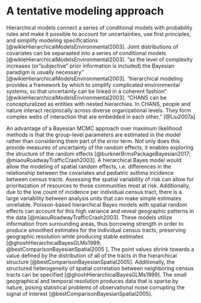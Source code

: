 # A tentative modeling approach {#model}

Hierarchical models connect a series of conditional models with probability rules and make it possible to account for uncertainties, use first principles, and simiplify modeling specifications [@wikleHierarchicalModelsEnvironmental2003]. Joint distributions of covariates can be separaated into a series of conditional models [@wikleHierarchicalModelsEnvironmental2003]. "as the level of complexity increases (or "subjective" prior information is included) the Bayesian paradigm is usually necessary" [@wikleHierarchicalModelsEnvironmental2003]. "hierarchical modeling provides a framework by which to simplify complicated environmental systems, so that uncertainty can be linked in a coherent fashion" [@wikleHierarchicalModelsEnvironmental2003]. "CHANS can be concepturalized as entities with nested hierarchies. In CHANS, people and nature interact reciprocally across diverse organizational levels. They form complex webs of interaction that are embedded in each other." [@Liu2007a]

An advantage of a Bayesian MCMC approach over maximum likelihood methods is that the group-level parameters are estimated in the model rather than considering them part of the error term. Not only does this provide measures of uncertainty of the random effects, it enables exploring the structure of the random effects  [@burknerBrmsPackageBayesian2017; @miaouRoadwayTrafficCrash2003]. A hierarchical Bayes model would allow the modeling of spatial random effects, i.e. differences in the relationship between the covariates and pediatric asthma incidence between census tracts. Assessing the spatial variability of risk can allow for prioritazation of resources to those communities most at risk. Additionally, due to the low count of incidence per individual census tract, there is a large variability between analysis units that can make simple estimates unreliable. Poisson-based hierarchical Bayes models with spatial random effects can account for this high variance and reveal geographic patterns in the data [@miaouRoadwayTrafficCrash2003]. These models utilize information from surrounding areas, thus borrowing strength in order to produce smoothed estimates for the individual census tracts, preserving geographic resolution while producing stable estimates [@ghoshHierarchicalBayesGLMs1999; @bestComparisonBayesianSpatial2005 ]. The point values shrink towards a value defined by the distribution of all of the tracts in the hierarchical structure [@bestComparisonBayesianSpatial2005]. Additionally, the structured heterogeneity of spatial correlation between neighboring census tracts can be specified [@ghoshHierarchicalBayesGLMs1999]. The small geographical and temporal resolution produces data that is sparse by nature, posing statistical problems of observational noise corrupting the signal of interest [@bestComparisonBayesianSpatial2005].
